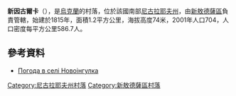 {{coord|47|13|57|N|32|1|22|E|scale:100000|display=title}}

'''新因古爾卡'''（{{lang-uk|Новоінгулка}}），是[[烏克蘭|烏克蘭]]的村落，位於該國南部[[尼古拉耶夫州|尼古拉耶夫州]]，由[[新敖德薩區|新敖德薩區]]負責管轄，始建於1815年，面積1.2平方公里，海拔高度74米，2001年人口704，人口密度每平方公里586.7人。

==參考資料==
* [http://weather.in.ua/ua/nikolaevskaja/17637 Погода в селі Новоінгулка] {{Wayback|url=http://weather.in.ua/ua/nikolaevskaja/17637 |date=20160607032156 }}

[[Category:尼古拉耶夫州村落|Category:尼古拉耶夫州村落]]
[[Category:新敖德薩區村落|Category:新敖德薩區村落]]


{{Mykolaiv-geo-stub}}